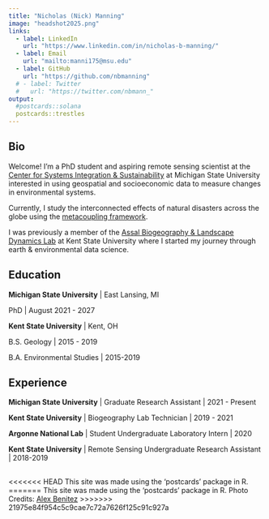 ```yaml
---
title: "Nicholas (Nick) Manning"
image: "headshot2025.png"
links:
  - label: LinkedIn
    url: "https://www.linkedin.com/in/nicholas-b-manning/"
  - label: Email
    url: "mailto:manni175@msu.edu"
  - label: GitHub
    url: "https://github.com/nbmanning"
  # - label: Twitter
  #   url: "https://twitter.com/nbmann_"
output:
  #postcards::solana
  postcards::trestles
---
```

 
## Bio

Welcome! I'm a PhD student and aspiring remote sensing scientist at the [Center for Systems Integration & Sustainability](https://www.canr.msu.edu/csis/) at Michigan State University interested in using geospatial and socioeconomic data to measure changes in environmental systems. 
  
Currently, I study the interconnected effects of natural disasters across the globe using the [metacoupling framework](https://www.canr.msu.edu/telecoupling/metacoupling/#:~:text=The%20telecoupling%20framework%20allows%20researchers%20to%20build%20models,fisheries%20management%2C%20biodiversity%20conservation%2C%20land%20use%20and%20more.). 
  
I was previously a member of the [Assal Biogeography & Landscape Dynamics Lab](https://assallab.org/) at Kent State University where I started my journey through earth & environmental data science. 

## Education

**Michigan State University** | East Lansing, MI

PhD | August 2021 - 2027

**Kent State University** | Kent, OH

B.S. Geology | 2015 - 2019


B.A. Environmental Studies | 2015-2019 

## Experience

**Michigan State University** | Graduate Research Assistant | 2021 - Present

**Kent State University** | Biogeography Lab Technician | 2019 - 2021

**Argonne National Lab** | Student Undergraduate Laboratory Intern | 2020

**Kent State University** | Remote Sensing Undergraduate Research Assistant | 2018-2019







##







<<<<<<< HEAD
This site was made using the 'postcards' package in R. 
=======
This site was made using the 'postcards' package in R. Photo Credits: [Alex Benitez](https://www.alex-benitez.com/home)
>>>>>>> 21975e84f954c5c9cae7c72a7626f125c91c927a
